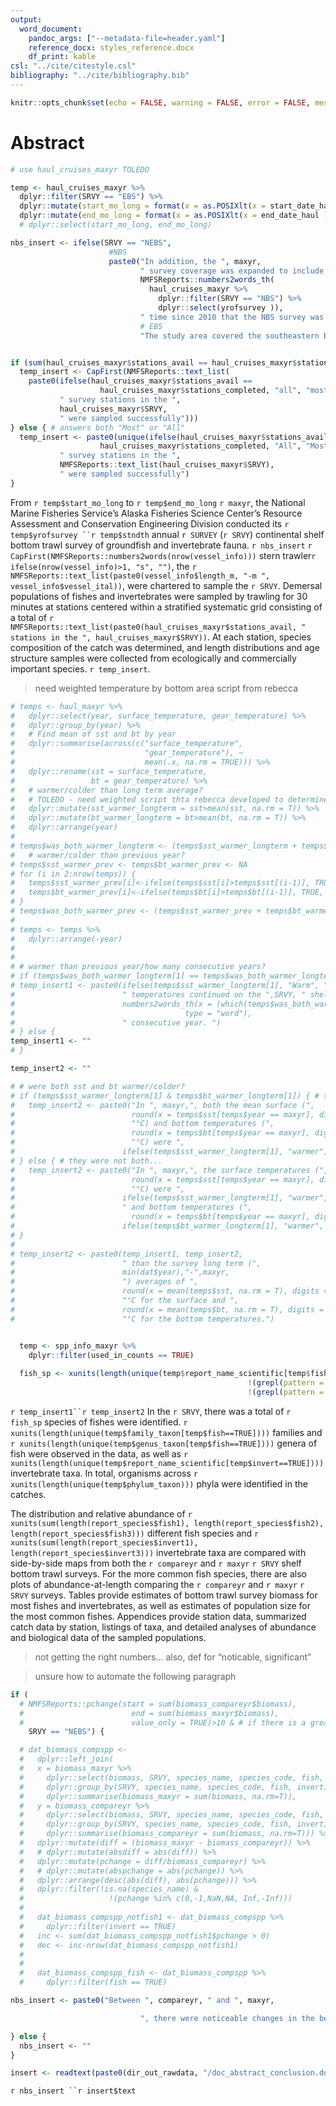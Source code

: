 ```yaml
---
output:
  word_document:
    pandoc_args: ["--metadata-file=header.yaml"]
    reference_docx: styles_reference.docx
    df_print: kable
csl: "../cite/citestyle.csl"
bibliography: "../cite/bibliography.bib"
---
```


```r
knitr::opts_chunk$set(echo = FALSE, warning = FALSE, error = FALSE, message = FALSE)
```

# Abstract

```r
# use haul_cruises_maxyr TOLEDO 

temp <- haul_cruises_maxyr %>%
  dplyr::filter(SRVY == "EBS") %>% 
  dplyr::mutate(start_mo_long = format(x = as.POSIXlt(x = start_date_haul ), format="%B")) %>%
  dplyr::mutate(end_mo_long = format(x = as.POSIXlt(x = end_date_haul ), format="%B")) #%>%
  # dplyr::select(start_mo_long, end_mo_long)

nbs_insert <- ifelse(SRVY == "NEBS", 
                      #NBS
                      paste0("In addition, the ", maxyr, 
                             " survey coverage was expanded to include the northern Bering Sea (NBS). This is only the ", 
                             NMFSReports::numbers2words_th(
                               haul_cruises_maxyr %>% 
                                 dplyr::filter(SRVY == "NBS") %>%
                                 dplyr::select(yrofsurvey )),
                             " time since 2010 that the NBS survey was done. The expanded study area covered the entire Bering Sea continental shelf (hereafter referred to as the “NEBS”) from 20 to 200 m bottom depth to the U.S.-Russia Maritime Boundary between the Alaska Peninsula and the Bering Strait, including Norton Sound."), 
                             # EBS
                             "The study area covered the southeastern Bering Sea continental shelf from 20 to 200 m bottom depth to the U.S.-Russia Maritime Boundary between the Alaska Peninsula and to approximately the latitude of St. Matthew Island (60° 50' N).")


if (sum(haul_cruises_maxyr$stations_avail == haul_cruises_maxyr$stations_completed) == 1) { # diff answers or only 1 srvy
  temp_insert <- CapFirst(NMFSReports::text_list(
    paste0(ifelse(haul_cruises_maxyr$stations_avail ==
                    haul_cruises_maxyr$stations_completed, "all", "most"), 
           " survey stations in the ", 
           haul_cruises_maxyr$SRVY, 
           " were sampled successfully")))
} else { # answers both "Most" or "All"
  temp_insert <- paste0(unique(ifelse(haul_cruises_maxyr$stations_avail ==
                    haul_cruises_maxyr$stations_completed, "All", "Most")), 
           " survey stations in the ",
           NMFSReports::text_list(haul_cruises_maxyr$SRVY), 
           " were sampled successfully")
} 
```

From `r temp$start_mo_long` to `r temp$end_mo_long` `r maxyr`, the National Marine Fisheries Service’s Alaska Fisheries Science Center’s Resource Assessment and Conservation Engineering Division conducted its `r temp$yrofsurvey ``r temp$stndth ` annual `r SURVEY ` (`r SRVY `) continental shelf bottom trawl survey of groundfish and invertebrate fauna. `r nbs_insert` `r CapFirst(NMFSReports::numbers2words(nrow(vessel_info)))` stern trawler`r ifelse(nrow(vessel_info)>1, "s", "")`, the `r NMFSReports::text_list(paste0(vessel_info$length_m, "-m ",  vessel_info$vessel_ital)) `, were chartered to sample the `r SRVY `. Demersal populations of fishes and invertebrates were sampled by trawling for 30 minutes at stations centered within a stratified systematic grid consisting of a total of `r NMFSReports::text_list(paste0(haul_cruises_maxyr$stations_avail, " stations in the ", haul_cruises_maxyr$SRVY))`. At each station, species composition of the catch was determined, and length distributions and age structure samples were collected from ecologically and commercially important species. `r temp_insert `. 

> need weighted temperature by bottom area script from rebecca

```r
# temps <- haul_maxyr %>% 
#   dplyr::select(year, surface_temperature, gear_temperature) %>%
#   dplyr::group_by(year) %>%
#   # Find mean of sst and bt by year
#   dplyr::summarise(across(c("surface_temperature", 
#                             "gear_temperature"), ~ 
#                             mean(.x, na.rm = TRUE))) %>% 
#   dplyr::rename(sst = surface_temperature, 
#                 bt = gear_temperature) %>% 
#   # warmer/colder than long term average?
#   # TOLEDO - need weighted script thta rebecca developed to determine warm and cold years
#   dplyr::mutate(sst_warmer_longterm = sst>mean(sst, na.rm = T)) %>% 
#   dplyr::mutate(bt_warmer_longterm = bt>mean(bt, na.rm = T)) %>%
#   dplyr::arrange(year) 
# 
# temps$was_both_warmer_longterm <- (temps$sst_warmer_longterm + temps$bt_warmer_longterm)==2
#   # warmer/colder than previous year?
# temps$sst_warmer_prev <- temps$bt_warmer_prev <- NA
# for (i in 2:nrow(temps)) {
#   temps$sst_warmer_prev[i]<-ifelse(temps$sst[i]>temps$sst[(i-1)], TRUE, FALSE)
#   temps$bt_warmer_prev[i]<-ifelse(temps$bt[i]>temps$bt[(i-1)], TRUE, FALSE)
# }
# temps$was_both_warmer_prev <- (temps$sst_warmer_prev + temps$bt_warmer_prev)==2
# 
# temps <- temps %>%
#   dplyr::arrange(-year)
# 
# 
# # warmer than previous year/how many consecutive years?
# if (temps$was_both_warmer_longterm[1] == temps$was_both_warmer_longterm[2]) {
# temp_insert1 <- paste0(ifelse(temps$sst_warmer_longterm[1], "Warm", "Cold"), 
#                        " temperatures continued on the ",SRVY, " shelf for the ", 
#                        numbers2words_th(x = (which(temps$was_both_warmer_longterm %in% FALSE)[1]-1), 
#                                      type = "word"), 
#                        " consecutive year. ")
# } else {
temp_insert1 <- ""
# }

temp_insert2 <- ""

# # were both sst and bt warmer/colder?
# if (temps$sst_warmer_longterm[1] & temps$bt_warmer_longterm[1]) { # they were both...
#   temp_insert2 <- paste0("In ", maxyr,", both the mean surface (",
#                          round(x = temps$sst[temps$year == maxyr], digits = 1),
#                          "°C) and bottom temperatures (",
#                          round(x = temps$bt[temps$year == maxyr], digits = 1),
#                          "°C) were ",
#                        ifelse(temps$sst_warmer_longterm[1], "warmer", "colder"))
# } else { # they were not both...
#   temp_insert2 <- paste0("In ", maxyr,", the surface temperatures (",
#                          round(x = temps$sst[temps$year == maxyr], digits = 1),
#                          "°C) were ",
#                        ifelse(temps$sst_warmer_longterm[1], "warmer", "colder"), 
#                        " and bottom temperatures (",
#                          round(x = temps$bt[temps$year == maxyr], digits = 1),"°C) were ", 
#                        ifelse(temps$bt_warmer_longterm[1], "warmer", "colder"))
# }
# 
# temp_insert2 <- paste0(temp_insert1, temp_insert2, 
#                        " than the survey long term (",
#                        min(dat$year),"-",maxyr,
#                        ") averages of ",
#                        round(x = mean(temps$sst, na.rm = T), digits = 1),
#                        "°C for the surface and ",
#                        round(x = mean(temps$bt, na.rm = T), digits = 1),
#                        "°C for the bottom temperatures.")


  temp <- spp_info_maxyr %>% 
    dplyr::filter(used_in_counts == TRUE) 
  
  fish_sp <- xunits(length(unique(temp$report_name_scientific[temp$fish==TRUE & 
                                                     !(grepl(pattern = " sp.", x = temp$report_name_scientific, fixed = T)) & 
                                                     !(grepl(pattern = " unid.", x = temp$report_name_scientific, fixed = T))])))

```

`r temp_insert1``r temp_insert2` In the `r SRVY`, there was a total of `r fish_sp ` species of fishes were identified. `r xunits(length(unique(temp$family_taxon[temp$fish==TRUE])))` families and `r xunits(length(unique(temp$genus_taxon[temp$fish==TRUE])))` genera of fish were observed in the data, as well as `r xunits(length(unique(temp$report_name_scientific[temp$invert==TRUE])))` invertebrate taxa. In total, organisms across `r xunits(length(unique(temp$phylum_taxon)))` phyla were identified in the catches.

The distribution and relative abundance of `r xunits(sum(length(report_species$fish1), length(report_species$fish2), length(report_species$fish3)))` different fish species and `r xunits(sum(length(report_species$invert1), length(report_species$invert3)))` invertebrate taxa are compared with side-by-side maps from both the `r compareyr ` and `r maxyr` `r SRVY` shelf bottom trawl surveys. For the more common fish species, there are also plots of abundance-at-length comparing the `r compareyr ` and `r maxyr` `r SRVY` surveys. Tables provide estimates of bottom trawl survey biomass for most fishes and invertebrates, as well as estimates of population size for the most common fishes. Appendices provide station data, summarized catch data by station, listings of taxa, and detailed analyses of abundance and biological data of the sampled populations. 


> not getting the right numbers... also, def for "noticable, significant"

> unsure how to automate the following paragraph


```r

if (
  # NMFSReports::pchange(start = sum(biomass_compareyr$biomass),
  #                        end = sum(biomass_maxyr$biomass),
  #                        value_only = TRUE)>10 & # if there is a greater than X% difference
    SRVY == "NEBS") {

  # dat_biomass_compspp <- 
  #   dplyr::left_join(
  #   x = biomass_maxyr %>%
  #     dplyr::select(biomass, SRVY, species_name, species_code, fish, invert) %>%
  #     dplyr::group_by(SRVY, species_name, species_code, fish, invert) %>%
  #     dplyr::summarise(biomass_maxyr = sum(biomass, na.rm=T)),
  #   y = biomass_compareyr %>%
  #     dplyr::select(biomass, SRVY, species_name, species_code, fish, invert) %>%
  #     dplyr::group_by(SRVY, species_name, species_code, fish, invert) %>%
  #     dplyr::summarise(biomass_compareyr = sum(biomass, na.rm=T))) %>%
  #   dplyr::mutate(diff = (biomass_maxyr - biomass_compareyr)) %>%
  #   # dplyr::mutate(absdiff = abs(diff)) %>%
  #   dplyr::mutate(pchange = diff/biomass_compareyr) %>%
  #   # dplyr::mutate(abspchange = abs(pchange)) %>%
  #   dplyr::arrange(desc(abs(diff), abs(pchange))) %>%
  #   dplyr::filter(!is.na(species_name) &
  #                   !(pchange %in% c(0,-1,NaN,NA, Inf,-Inf)))
  # 
  #   dat_biomass_compspp_notfish1 <- dat_biomass_compspp %>%
  #     dplyr::filter(invert == TRUE)
  #   inc <- sum(dat_biomass_compspp_notfish1$pchange > 0)
  #   dec <- inc-nrow(dat_biomass_compspp_notfish1)
  # 
  # 
  #   dat_biomass_compspp_fish <- dat_biomass_compspp %>%
  #     dplyr::filter(fish == TRUE)

nbs_insert <- paste0("Between ", compareyr, " and ", maxyr,

                             ", there were noticeable changes in the benthic community of the NBS. Total CPUE values for many of the animals in the NBS shifted from being low in ", compareyr, " to being much higher in ", maxyr, " The total estimated animal biomass in the NBS increased from ", xunits(sum(biomass_compareyr$biomass[biomass_compareyr$SRVY == "NBS"])) ," t in ", compareyr, " to ", xunits(sum(biomass_maxyr$biomass[biomass_maxyr$SRVY == "NBS"]))," t in ", maxyr, " driven primarily by increases in walleye pollock and Pacific cod. ")

} else {
  nbs_insert <- ""
}

insert <- readtext(paste0(dir_out_rawdata, "/doc_abstract_conclusion.docx"))

```

`r nbs_insert ``r insert$text`



